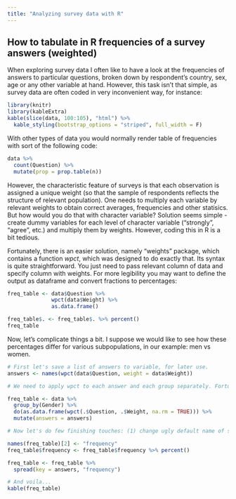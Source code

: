 ```yaml
---
title: "Analyzing survey data with R"
---
```


## How to tabulate in R frequencies of a survey answers (weighted)

When exploring survey data I often like to have a look at the frequencies of answers to particular questions, broken down by respondent's country, sex, age or any other variable at hand. However, this task isn't that simple, as survey data are often coded in very inconvenient way, for instance: 

```r
library(knitr)
library(kableExtra)
kable(slice(data, 100:105), "html") %>% 
  kable_styling(bootstrap_options = "striped", full_width = F)
```

With other types of data you would normally render table of frequencies with sort of the following code:

```r
data %>% 
  count(Question) %>% 
  mutate(prop = prop.table(n))
```
However, the characteristic feature of surveys is that each observation is assigned a unique weight (so that the sample of respondents reflects the structure of relevant population). One needs to multiply each variable by relevant weights to obtain correct averages, frequencies and other statisics. But how would you do that with character variable? Solution seems simple - create dummy variables for each level of character variable ("strongly", "agree", etc.) and multiply them by weights. However, coding this in R is a bit tedious.

Fortunately, there is an easier solution, namely "weights" package, which contains a function *wpct*, which was designed to do exactly that. Its syntax is quite straightforward. You just need to pass relevant column of data and specify column with weights. For more legibility you may want to define the output as dataframe and convert fractions to percentages:
```r
freq_table <- data$Question %>% 
              wpct(data$Weight) %>%
              as.data.frame()

freq_table$. <- freq_table$. %>% percent()
freq_table
```
Now, let's complicate things a bit. I suppose we would like to see how these percentages differ for various subpopulations, in our example: men vs women.  
```r
# First let's save a list of answers to variable, for later use. 
answers <- names(wpct(data$Question, weight = data$Weight))

# We need to apply wpct to each answer and each group separately. Fortunately, with a little trick we can pass wpct into margritr pipes, so we don't need to resolve to loops. The trick is to use "do" function.   

freq_table <- data %>% 
  group_by(Gender) %>%
  do(as.data.frame(wpct(.$Question, .$Weight, na.rm = TRUE))) %>%
  mutate(answers = answers)

# Now let's do few finishing touches: (1) change ugly default name of second column, (2) convert fractions to percents and (3) spread the table to make comparisons easier. 

names(freq_table)[2] <- "frequency"
freq_table$frequency <- freq_table$frequency %>% percent()

freq_table <- freq_table %>% 
  spread(key = answers, "frequency")

# And voila...
kable(freq_table)
```